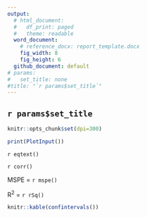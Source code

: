 ```yaml
---
output:
  # html_document:
  #   df_print: paged
  #   theme: readable
  word_document:
    # reference_docx: report_template.docx
    fig_width: 8
    fig_height: 6
  github_document: default
# params:
#   set_title: none
#title: "`r params$set_title`"
---
```

## `r params$set_title`

```r
knitr::opts_chunk$set(dpi=300)
```

```r

print(PlotInput())
```


`r eqtext()`


`r corr()`

MSPE = `r mspe()`

R^2^ = `r rSq()`

```r
knitr::kable(confintervals())

```